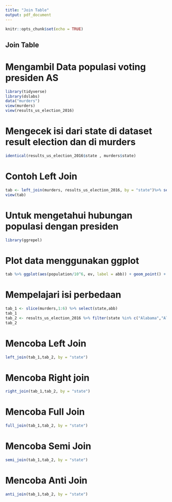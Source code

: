 ```yaml
---
title: "Join Table"
output: pdf_document
---
```


```r
knitr::opts_chunk$set(echo = TRUE)
```

## Join Table

# Mengambil Data populasi voting presiden AS 
```r
library(tidyverse)
library(dslabs)
data("murders")
view(murders)
view(results_us_election_2016)
```

# Mengecek isi dari state di dataset result election dan di murders
```r
identical(results_us_election_2016$state , murders$state)
```

# Contoh Left Join
```r
tab <- left_join(murders, results_us_election_2016, by = "state")%>% select(-others) %>% rename(ev = electoral_votes)
view(tab)
```

# Untuk mengetahui hubungan populasi dengan presiden

```r
library(ggrepel)
```

# Plot data menggunakan ggplot

```r
tab %>% ggplot(aes(population/10^6, ev, label = abb)) + geom_point() + geom_text_repel() + scale_x_continuous(trans = "log2") + scale_y_continuous(trans = "log2") + geom_smooth(method = "lm", se = FALSE)
```

# Mempelajari isi perbedaan

```r
tab_1 <- slice(murders,1:6) %>% select(state,abb)
tab_1
tab_2 <- results_us_election_2016 %>% filter(state %in% c("Alabama","Alaska", "Arizona", "California", "Connecticut", "Delaware")) %>% select(state,electoral_votes) %>% rename(ev = electoral_votes)
tab_2
```

# Mencoba Left Join
```r
left_join(tab_1,tab_2, by = "state")
```

# Mencoba Right join
```r
right_join(tab_1,tab_2, by = "state")
```


# Mencoba Full Join
```r
full_join(tab_1,tab_2, by = "state")
```

# Mencoba Semi Join
```r
semi_join(tab_1,tab_2, by = "state")
```

# Mencoba Anti Join
```r
anti_join(tab_1,tab_2, by = "state")
```